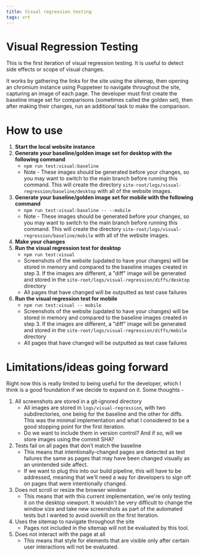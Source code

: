 ```yaml
---
title: Visual regression testing
tags: vrt
---
```


# Visual Regression Testing

This is the first iteration of visual regression testing. It is useful to detect side effects or scope of visual changes.

It works by gathering the links for the site using the sitemap, then opening an chromium instance using Puppeteer to navigate throughout the site, capturing an image of each page. The developer must first create the baseline image set for comparisons (sometimes called the golden set), then after making their changes, run an additional task to make the comparison.

# How to use

1. **Start the local website instance**
2. **Generate your baseline/golden image set for desktop with the following command**
   - `npm run test:visual:baseline`
   - Note - These images should be generated before your changes, so you may want to switch to the main branch before running this command. This will create the directory `site-root/logs/visual-regression/baseline/desktop` with all of the website images.
3. **Generate your baseline/golden image set for mobile with the following command**
   - `npm run test:visual:baseline -- --mobile`
   - Note - These images should be generated before your changes, so you may want to switch to the main branch before running this command. This will create the directory `site-root/logs/visual-regression/baseline/mobile` with all of the website images.
4. **Make your changes**
5. **Run the visual regression test for desktop**
   - `npm run test:visual`
   - Screenshots of the website (updated to have your changes) will be stored in memory and compared to the baseline images created in step 3. If the images are different, a "diff" image will be generated and stored in the `site-root/logs/visual-regression/diffs/desktop` directory
   - All pages that have changed will be outputted as test case failures
6. **Run the visual regression test for mobile**
   - `npm run test:visual -- mobile`
   - Screenshots of the website (updated to have your changes) will be stored in memory and compared to the baseline images created in step 3. If the images are different, a "diff" image will be generated and stored in the `site-root/logs/visual-regression/diffs/mobile` directory
   - All pages that have changed will be outputted as test case failures

# Limitations/ideas going forward

Right now this is really limited to being useful for the developer, which I think is a good foundation if we decide to expand on it. Some thoughts -

1. All screenshots are stored in a git-ignored directory
   - All images are stored in `logs/visual-regression`, with two subdirectories, one being for the baseline and the other for diffs. This was the minimal implementation and what I considered to be a good stopping point for the first iteration.
   - Do we want to include them in version control? And if so, will we store images using the commit SHA?
2. Tests fail on all pages that don't match the baseline
   - This means that intentionally-changed pages are detected as test failures the same as pages that may have been changed visually as an unintended side affect.
   - If we want to plug this into our build pipeline, this will have to be addressed, meaning that we'll need a way for developers to sign off on pages that were intentionally changed.
3. Does not scroll or resize the browser window
   - This means that with this current implementation, we're only testing it on the desktop viewport. It wouldn't be very difficult to change the window size and take new screenshots as part of the automated tests but I wanted to avoid overkill on the first iteration.
4. Uses the sitemap to navigate throughout the site
   - Pages not included in the sitemap will not be evaluated by this tool.
5. Does not interact with the page at all
   - This means that style for elements that are visible only after certain user interactions will not be evaluated.
